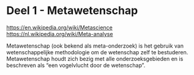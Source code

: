 # Deel 1 - Metawetenschap {#sec-metawetenschap}

<https://en.wikipedia.org/wiki/Metascience>
<https://nl.wikipedia.org/wiki/Meta-analyse>

Metawetenschap (ook bekend als meta-onderzoek) is het gebruik van wetenschappelijke methodologie om de wetenschap zelf te bestuderen.
Metawetenschap houdt zich bezig met alle onderzoeksgebieden en is beschreven als "een vogelvlucht door de wetenschap".
